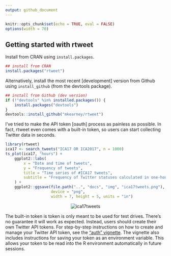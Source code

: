 ```yaml
---
output: github_document
---
```


```r
knitr::opts_chunk$set(echo = TRUE, eval = FALSE)
options(width = 70)
```


## Getting started with rtweet

Install from CRAN using `install.packages`.

```r
## install from CRAN
install.packages("rtweet")
```

Alternatively, install the most recent [development] version from
Github using `install_github` (from the devtools package).

```r
## install from Github (dev version)
if (!"devtools" %in% installed.packages()) {
    install.packages("devtools")
}
devtools::install_github("mkearney/rtweet")
```

I've tried to make the API token [oauth] process as painless as
possible. In fact, rtweet even comes with a built-in token, so
users can start collecting Twitter data in seconds.

```r
library(rtweet)
ica17 <- search_tweets("ICA17 OR ICA2017", n = 1000)
ts_plot(ica17, "hours") +
    ggplot2::labs(
        x = "Date and time of tweets",
        y = "Frequency of tweets",
        title = "Time series of #ICA17 tweets",
        subtitle = "Frequency of Twitter statuses calculated in one-hour intervals."
    ) +
    ggplot2::ggsave(file.path("..", "docs", "img", "ica17tweets.png"),
                    device = "png",
                    width = 7, height = 5, units = "in")
```

<p align="center">
<img src="img/ica17tweets.png" alt="ica17tweets">
</p>

The built-in token is token is only meant to be used for test
drives. There's no guarantee it will work as expected. Instead, users
should create their own Twitter API tokens. For step-by-step
instructions on how to create and manage your Twitter API token, see
the ["auth" vignette](https://mkearney.github.io/rtweet/articles/auth.html).
The vignette also includes instructions for saving your token as an
environment variable. This allows your token to be read into the R
environment automatically in future sessions.
